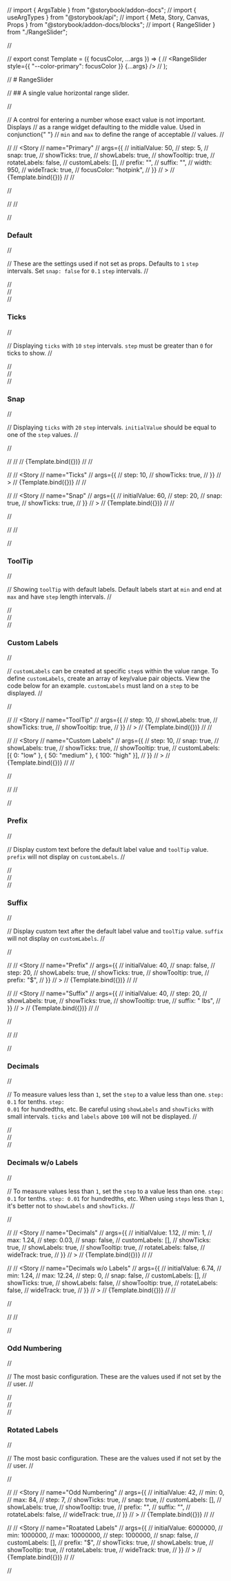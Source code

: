 // import { ArgsTable } from "@storybook/addon-docs";
// import { useArgTypes } from "@storybook/api";
// import { Meta, Story, Canvas, Props } from "@storybook/addon-docs/blocks";
// import { RangeSlider } from "./RangeSlider";

// <Meta title="RangeSlider" component={RangeSlider} />

// export const Template = ({ focusColor, ...args }) => (
//   <RangeSlider style={{ "--color-primary": focusColor }} {...args} />
// );

// # RangeSlider

// ## A single value horizontal range slider.

// <p className="mdp">
//   A control for entering a number whose exact value is not important. Displays
//   as a range widget defaulting to the middle value. Used in conjunction{" "}
//   <code>min</code> and <code>max</code> to define the range of acceptable
//   values.
// </p>

// <Canvas>
//   <Story
//     name="Primary"
//     args={{
//       initialValue: 50,
//       step: 5,
//       snap: true,
//       showTicks: true,
//       showLabels: true,
//       showTooltip: true,
//       rotateLabels: false,
//       customLabels: [],
//       prefix: "",
//       suffix: "",
//       width: 950,
//       wideTrack: true,
//       focusColor: "hotpink",
//     }}
//   >
//     {Template.bind({})}
//   </Story>
// </Canvas>

// <Props story="Primary" />

// <Con className="grid3">
//   <div>
//     <h3>Default</h3>
//     <p>
//       These are the settings used if not set as props. Defaults to <code>1</code> <code>step</code> intervals. Set <code>snap: false</code> for <code>0.1</code> <code>step</code> intervals.
//     </p>
//   </div>
//   <div>
//     <h3>Ticks</h3>
//     <p>
//       Displaying <code>ticks</code> with <code>10</code> <code>step</code> intervals. <code>step</code> must be greater than <code>0</code> for ticks to show.
//     </p>
//   </div>
//   <div>
//     <h3>Snap</h3>
//     <p>
//       Displaying <code>ticks</code> with <code>20</code> <code>step</code> intervals. <code>initialValue</code> should be equal to one of the <code>step</code> values.
//     </p>
//   </div>

// <Canvas>
//   <Story name="Default" args={{}}>
//     {Template.bind({})}
//   </Story>
// </Canvas>

// <Canvas>
//   <Story
//     name="Ticks"
//     args={{
//       step: 10,
//       showTicks: true,
//     }}
//   >
//     {Template.bind({})}
//   </Story>
// </Canvas>

// <Canvas>
//   <Story
//     name="Snap"
//     args={{
//       initialValue: 60,
//       step: 20,
//       snap: true,
//       showTicks: true,
//     }}
//   >
//     {Template.bind({})}
//   </Story>
// </Canvas>

// </Con>

// <Con className="grid2">
//   <div>
//     <h3>ToolTip</h3>
//     <p>
//       Showing <code>toolTip</code> with default labels. Default labels start at <code>min</code> and end at <code>max</code> and have <code>step</code> length intervals.
//     </p>
//   </div>
//   <div>
//     <h3>Custom Labels</h3>
//     <p>
//       <code>customLabels</code> can be created at specific <code>step</code>s within the value range. To define <code>customLabels</code>, create an array of key/value pair objects. View the code below for an example. <span className="strong"><code>customLabels</code> must land on a <code>step</code></span> to be displayed.
//     </p>
//   </div>

// <Canvas>
//   <Story
//     name="ToolTip"
//     args={{
//       step: 10,
//       showLabels: true,
//       showTicks: true,
//       showTooltip: true,
//     }}
//   >
//     {Template.bind({})}
//   </Story>
// </Canvas>

// <Canvas>
//   <Story
//     name="Custom Labels"
//     args={{
//       step: 10,
//       snap: true,
//       showLabels: true,
//       showTicks: true,
//       showTooltip: true,
//       customLabels: [{ 0: "low" }, { 50: "medium" }, { 100: "high" }],
//     }}
//   >
//     {Template.bind({})}
//   </Story>
// </Canvas>

// </Con>

// <Con className="grid2">
//   <div>
//     <h3>Prefix</h3>
//     <p>
//       Display custom text before the default label value and <code>toolTip</code> value. <code>prefix</code> <span className="strong">will not</span> display on <code>customLabels</code>.
//     </p>
//   </div>
//   <div>
//     <h3>Suffix</h3>
//     <p>
//       Display custom text after the default label value and <code>toolTip</code> value. <code>suffix</code> <span className="strong"> will not</span> display on <code>customLabels</code>.
//     </p>
//   </div>

// <Canvas>
//   <Story
//     name="Prefix"
//     args={{
//       initialValue: 40,
//       snap: false,
//       step: 20,
//       showLabels: true,
//       showTicks: true,
//       showTooltip: true,
//       prefix: "$",
//     }}
//   >
//     {Template.bind({})}
//   </Story>
// </Canvas>

// <Canvas>
//   <Story
//     name="Suffix"
//     args={{
//       initialValue: 40,
//       step: 20,
//       showLabels: true,
//       showTicks: true,
//       showTooltip: true,
//       suffix: " lbs",
//     }}
//   >
//     {Template.bind({})}
//   </Story>
// </Canvas>

// </Con>

// <Con className="grid2">
//   <div>
//     <h3>Decimals</h3>
//     <p>
//       To measure values less than <code>1</code>, set the <code>step</code> to a value less than one. <code>step: 0.1</code> for tenths. <code>step: 0.01</code> for hundredths, etc. Be careful using <code>showLabels</code> and <code>showTicks</code> with small intervals. <code>ticks</code> and <code>labels</code> above <code>100</code> will not be displayed.
//     </p>
//   </div>
//   <div>
//     <h3>Decimals w/o Labels</h3>
//     <p>
//       To measure values less than <code>1</code>, set the <code>step</code> to a value less than one. <code>step: 0.1</code> for tenths. <code>step: 0.01</code> for hundredths, etc. When using <code>steps</code> less than <code>1</code>, it's better not to <code>showLabels</code> and <code>showTicks</code>.
//     </p>
//   </div>

// <Canvas>
//   <Story
//     name="Decimals"
//     args={{
//       initialValue: 1.12,
//       min: 1,
//       max: 1.24,
//       step: 0.03,
//       snap: false,
//       customLabels: [],
//       showTicks: true,
//       showLabels: true,
//       showTooltip: true,
//       rotateLabels: false,
//       wideTrack: true,
//     }}
//   >
//     {Template.bind({})}
//   </Story>
// </Canvas>

// <Canvas>
//   <Story
//     name="Decimals w/o Labels"
//     args={{
//       initialValue: 6.74,
//       min: 1.24,
//       max: 12.24,
//       step: 0,
//       snap: false,
//       customLabels: [],
//       showTicks: true,
//       showLabels: false,
//       showTooltip: true,
//       rotateLabels: false,
//       wideTrack: true,
//     }}
//   >
//     {Template.bind({})}
//   </Story>
// </Canvas>

// </Con>

// <Con className="grid2">
//   <div>
//     <h3>Odd Numbering</h3>
//     <p>
//       The most basic configuration. These are the values used if not set by the
//       user.
//     </p>
//   </div>
//   <div>
//     <h3>Rotated Labels</h3>
//     <p>
//       The most basic configuration. These are the values used if not set by the
//       user.
//     </p>
//   </div>

// <Canvas>
//   <Story
//     name="Odd Numbering"
//     args={{
//       initialValue: 42,
//       min: 0,
//       max: 84,
//       step: 7,
//       showTicks: true,
//       snap: true,
//       customLabels: [],
//       showLabels: true,
//       showTooltip: true,
//       prefix: "",
//       suffix: "",
//       rotateLabels: false,
//       wideTrack: true,
//     }}
//   >
//     {Template.bind({})}
//   </Story>
// </Canvas>

// <Canvas>
//   <Story
//     name="Roatated Labels"
//     args={{
//       initialValue: 6000000,
//       min: 1000000,
//       max: 10000000,
//       step: 1000000,
//       snap: false,
//       customLabels: [],
//       prefix: "$",
//       showTicks: true,
//       showLabels: true,
//       showTooltip: true,
//       rotateLabels: true,
//       wideTrack: true,
//     }}
//   >
//     {Template.bind({})}
//   </Story>
// </Canvas>

// </Con>

